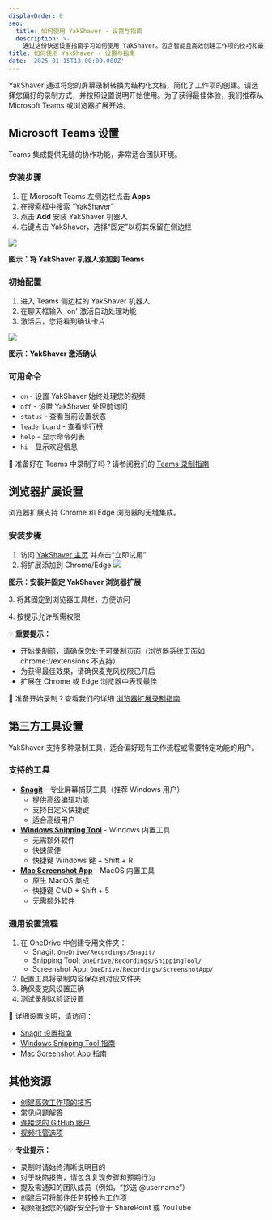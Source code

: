 ```yaml
---
displayOrder: 0
seo:
  title: 如何使用 YakShaver - 设置与指南
  description: >-
    通过这份快速设置指南学习如何使用 YakShaver。包含智能且高效创建工作项的技巧和最佳实践。
title: 如何使用 YakShaver - 设置与指南
date: '2025-01-15T13:00:00.000Z'
---
```


YakShaver 通过将您的屏幕录制转换为结构化文档，简化了工作项的创建。请选择您偏好的录制方式，并按照设置说明开始使用。为了获得最佳体验，我们推荐从 Microsoft Teams 或浏览器扩展开始。

## Microsoft Teams 设置

Teams 集成提供无缝的协作功能，非常适合团队环境。

### 安装步骤

1. 在 Microsoft Teams 左侧边栏点击 **Apps**
2. 在搜索框中搜索 “YakShaver”
3. 点击 **Add** 安装 YakShaver 机器人
4. 右键点击 YakShaver，选择“固定”以将其保留在侧边栏

![](/adding-bot.png)

**图示：将 YakShaver 机器人添加到 Teams**

### 初始配置

1. 进入 Teams 侧边栏的 YakShaver 机器人
2. 在聊天框输入 'on' 激活自动处理功能
3. 激活后，您将看到确认卡片

![](/turn-on-card.png)

**图示：YakShaver 激活确认**

### 可用命令

* `on` - 设置 YakShaver 始终处理您的视频
* `off` - 设置 YakShaver 处理前询问
* `status` - 查看当前设置状态
* `leaderboard` - 查看排行榜
* `help` - 显示命令列表
* `hi` - 显示欢迎信息

📖 准备好在 Teams 中录制了吗？请参阅我们的 [Teams 录制指南](recording-work-item-teams)

## 浏览器扩展设置

浏览器扩展支持 Chrome 和 Edge 浏览器的无缝集成。

### 安装步骤

1. 访问 [YakShaver 主页](https://yakshaver.ai) 并点击“立即试用”
2. 将扩展添加到 Chrome/Edge
   ![](/YakShaver/Docs/Try-it-now.png)

**图示：安装并固定 YakShaver 浏览器扩展**

3\. 将其固定到浏览器工具栏，方便访问

4\. 按提示允许所需权限

💡 **重要提示：**

* 开始录制前，请确保您处于可录制页面（浏览器系统页面如 chrome://extensions 不支持）
* 为获得最佳效果，请确保麦克风权限已开启
* 扩展在 Chrome 或 Edge 浏览器中表现最佳

📖 准备开始录制？查看我们的详细 [浏览器扩展录制指南](recording-work-item-browser-extension)

## 第三方工具设置

YakShaver 支持多种录制工具，适合偏好现有工作流程或需要特定功能的用户。

### 支持的工具

* **[Snagit](recording-work-item-snagit)** - 专业屏幕捕获工具（推荐 Windows 用户）
  * 提供高级编辑功能
  * 支持自定义快捷键
  * 适合高级用户
* **[Windows Snipping Tool](recording-work-item-snipping-tool)** - Windows 内置工具
  * 无需额外软件
  * 快速简便
  * 快捷键 Windows 键 + Shift + R
* **[Mac Screenshot App](recording-work-item-screenshot-app)** - MacOS 内置工具
  * 原生 MacOS 集成
  * 快捷键 CMD + Shift + 5
  * 无需额外软件

### 通用设置流程

1. 在 OneDrive 中创建专用文件夹：
   * Snagit: `OneDrive/Recordings/Snagit/`
   * Snipping Tool: `OneDrive/Recordings/SnippingTool/`
   * Screenshot App: `OneDrive/Recordings/ScreenshotApp/`
2. 配置工具将录制内容保存到对应文件夹
3. 确保麦克风设置正确
4. 测试录制以验证设置

📖 详细设置说明，请访问：

* [Snagit 设置指南](recording-work-item-snagit)
* [Windows Snipping Tool 指南](recording-work-item-snipping-tool)
* [Mac Screenshot App 指南](recording-work-item-screenshot-app)

## 其他资源

* [创建高效工作项的技巧](yakshaver-tips)
* [常见问题解答](frequently-asked-questions)
* [连接您的 GitHub 账户](connect-your-github-account)
* [视频托管选项](video-hosting)

💡 **专业提示：**

* 录制时请始终清晰说明目的
* 对于缺陷报告，请包含复现步骤和预期行为
* 提及需通知的团队成员（例如，“抄送 @username”）
* 创建后可将邮件任务转换为工作项
* 视频根据您的偏好安全托管于 SharePoint 或 YouTube